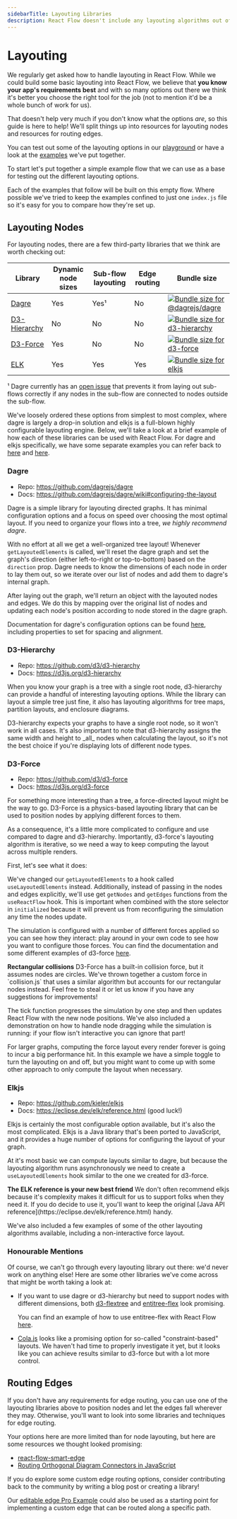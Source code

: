 ```yaml
---
sidebarTitle: Layouting Libraries
description: React Flow doesn't include any layouting algorithms out of the box. This guide surveys some of the options out there and shows you how to use them with React Flow.
---
```



# Layouting

We regularly get asked how to handle layouting in React Flow. While we could build
some basic layouting into React Flow, we believe that **you know your app's
requirements best** and with so many options out there we think it's better you
choose the right tool for the job (not to mention it'd be a whole bunch of
work for us).

That doesn't help very much if you don't know what the options _are_, so this
guide is here to help! We'll split things up into resources for layouting nodes
and resources for routing edges.

You can test out some of the layouting options in our [playground](/playground/layouting) or have a look at the
[examples](/examples#layout) we've put together.

To start let's put together a simple example flow that we can use as a base for
testing out the different layouting options.

<RemoteCodeViewer route="learn/layouting-flow-1-empty" framework="react" />

Each of the examples that follow will be built on this empty flow. Where possible
we've tried to keep the examples confined to just one `index.js` file so it's easy
for you to compare how they're set up.

## Layouting Nodes

For layouting nodes, there are a few third-party libraries that we think are worth
checking out:

| Library                                            | Dynamic node sizes | Sub-flow layouting | Edge routing | Bundle size                                                                                                                                   |
| -------------------------------------------------- | ------------------ | ------------------ | ------------ | --------------------------------------------------------------------------------------------------------------------------------------------- |
| [Dagre](https://github.com/dagrejs/dagre)          | Yes                | Yes¹               | No           | <a href="https://pkg-size.dev/@dagrejs/dagre"><img src="https://pkg-size.dev/badge/bundle/39882" title="Bundle size for @dagrejs/dagre"/></a> |
| [D3-Hierarchy](https://github.com/d3/d3-hierarchy) | No                 | No                 | No           | <a href="https://pkg-size.dev/d3-hierarchy"><img src="https://pkg-size.dev/badge/bundle/14697" title="Bundle size for d3-hierarchy"/></a>     |
| [D3-Force](https://github.com/d3/d3-force)         | Yes                | No                 | No           | <a href="https://pkg-size.dev/d3-force"><img src="https://pkg-size.dev/badge/bundle/15623" title="Bundle size for d3-force"/></a>             |
| [ELK](https://github.com/kieler/elkjs)             | Yes                | Yes                | Yes          | <a href="https://pkg-size.dev/elkjs"><img src="https://pkg-size.dev/badge/bundle/1455420" title="Bundle size for elkjs"/></a>                 |

¹ Dagre currently has an [open issue](https://github.com/dagrejs/dagre/issues/238)
that prevents it from laying out sub-flows correctly if any nodes in the sub-flow
are connected to nodes outside the sub-flow.

We've loosely ordered these options from simplest to most complex, where dagre
is largely a drop-in solution and elkjs is a full-blown highly configurable
layouting engine. Below, we'll take a look at a brief example of how each of these
libraries can be used with React Flow. For dagre and elkjs specifically, we have
some separate examples you can refer back to [here](/examples/layout/dagre)
and [here](/examples/layout/elkjs).

### Dagre

- Repo: https://github.com/dagrejs/dagre
- Docs: https://github.com/dagrejs/dagre/wiki#configuring-the-layout

Dagre is a simple library for layouting directed graphs. It has minimal configuration
options and a focus on speed over choosing the most optimal layout. If you need
to organize your flows into a tree, _we highly recommend dagre_.

<RemoteCodeViewer route="learn/layouting-flow-2-dagre" framework="react" />

With no effort at all we get a well-organized tree layout! Whenever
`getLayoutedElements` is called, we'll reset the dagre graph and set the graph's
direction (either left-to-right or top-to-bottom) based on the `direction` prop.
Dagre needs to know the dimensions of each node in order to lay them out, so we
iterate over our list of nodes and add them to dagre's internal graph.

After laying out the graph, we'll return an object with the layouted nodes and
edges. We do this by mapping over the original list of nodes and updating each
node's position according to node stored in the dagre graph.

Documentation for dagre's configuration options can be found
[here](https://github.com/dagrejs/dagre/wiki#configuring-the-layout), including
properties to set for spacing and alignment.

### D3-Hierarchy

- Repo: https://github.com/d3/d3-hierarchy
- Docs: https://d3js.org/d3-hierarchy

When you know your graph is a tree with a single root node, d3-hierarchy can
provide a handful of interesting layouting options. While the library can layout
a simple tree just fine, it also has layouting algorithms for tree maps, partition
layouts, and enclosure diagrams.

<RemoteCodeViewer
  route="learn/layouting-flow-3-d3-hierarchy"
  framework="react"
/>

<Callout>
  D3-hierarchy expects your graphs to have a single root node, so it won't work
  in all cases. It's also important to note that d3-hierarchy assigns the same
  width and height to _all_ nodes when calculating the layout, so it's not the
  best choice if you're displaying lots of different node types.
</Callout>

### D3-Force

- Repo: https://github.com/d3/d3-force
- Docs: https://d3js.org/d3-force

For something more interesting than a tree, a force-directed layout might be
the way to go. D3-Force is a physics-based layouting library that can be used to
position nodes by applying different forces to them.

As a consequence, it's a little more complicated to configure and use compared to
dagre and d3-hierarchy. Importantly, d3-force's layouting algorithm is iterative,
so we need a way to keep computing the layout across multiple renders.

First, let's see what it does:

<RemoteCodeViewer route="learn/layouting-flow-4-d3-force" framework="react" />

We've changed our `getLayoutedElements` to a hook called `useLayoutedElements`
instead. Additionally, instead of passing in the nodes and edges explicitly, we'll
use get `getNodes` and `getEdges` functions from the `useReactFlow` hook. This
is important when combined with the store selector in `initialized` because it
will prevent us from reconfiguring the simulation any time the nodes update.

The simulation is configured with a number of different forces applied so you
can see how they interact: play around in your own code to see how you want to
configure those forces. You can find the documentation and some different examples
of d3-force [here](https://d3js.org/d3-force).

<Callout>
  <strong>Rectangular collisions</strong>
  D3-Force has a built-in collision force, but it assumes nodes are circles.
  We've thrown together a custom force in `collision.js` that uses a similar
  algorithm but accounts for our rectangular nodes instead. Feel free to steal
  it or let us know if you have any suggestions for improvements!
</Callout>

The tick function progresses the simulation by one step and then updates React
Flow with the new node positions. We've also included a demonstration on how to
handle node dragging while the simulation is running: if your flow isn't interactive
you can ignore that part!

<Callout>
  For larger graphs, computing the force layout every render forever is going to
  incur a big performance hit. In this example we have a simple toggle to turn
  the layouting on and off, but you might want to come up with some other
  approach to only compute the layout when necessary.
</Callout>

### Elkjs

- Repo: https://github.com/kieler/elkjs
- Docs: https://eclipse.dev/elk/reference.html (good luck!)

Elkjs is certainly the most configurable option available, but it's also the most
complicated. Elkjs is a Java library that's been ported to JavaScript, and it
provides a huge number of options for configuring the layout of your graph.

<RemoteCodeViewer route="learn/layouting-flow-6-elkjs" framework="react" />

At it's most basic we can compute layouts similar to dagre, but because the layouting
algorithm runs asynchronously we need to create a `useLayoutedElements` hook similar
to the one we created for d3-force.

<Callout>
  <strong>The ELK reference is your new best friend</strong>
  We don't often recommend elkjs because it's complexity makes it difficult for
  us to support folks when they need it. If you do decide to use it, you'll want
  to keep the original [Java API
  reference](https://eclipse.dev/elk/reference.html) handy.
</Callout>

We've also included a few examples of some of the other layouting algorithms
available, including a non-interactive force layout.

### Honourable Mentions

Of course, we can't go through every layouting library out there: we'd never work
on anything else! Here are some other libraries we've come across that might be
worth taking a look at:

- If you want to use dagre or d3-hierarchy but need to support nodes with different
  dimensions, both [d3-flextree](https://github.com/klortho/d3-flextree) and
  [entitree-flex](https://github.com/codeledge/entitree-flex) look promising.

  You can find an example of how to use entitree-flex with React Flow
  [here](/examples/layout/entitree-flex).

- [Cola.js](https://github.com/tgdwyer/WebCola) looks like a promising option for
  so-called "constraint-based" layouts. We haven't had time to properly investigate
  it yet, but it looks like you can achieve results similar to d3-force but with
  a lot more control.

## Routing Edges

If you don't have any requirements for edge routing, you can use one of the
layouting libraries above to position nodes and let the edges fall wherever they
may. Otherwise, you'll want to look into some libraries and techniques for edge
routing.

Your options here are more limited than for node layouting, but here are some
resources we thought looked promising:

- [react-flow-smart-edge](https://github.com/tisoap/react-flow-smart-edge)
- [Routing Orthogonal Diagram Connectors in JavaScript](https://medium.com/swlh/routing-orthogonal-diagram-connectors-in-javascript-191dc2c5ff70)

If you do explore some custom edge routing options, consider contributing back to
the community by writing a blog post or creating a library!

Our [editable edge Pro Example](/examples/edges/editable-edge) could also be used
as a starting point for implementing a custom edge that can be routed along a
specific path.
